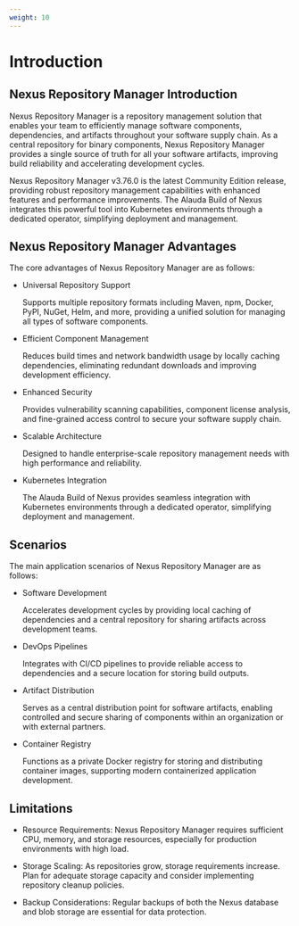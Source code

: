 ```yaml
---
weight: 10
---
```


# Introduction

## Nexus Repository Manager Introduction

Nexus Repository Manager is a repository management solution that enables your team to efficiently manage software components, dependencies, and artifacts throughout your software supply chain. As a central repository for binary components, Nexus Repository Manager provides a single source of truth for all your software artifacts, improving build reliability and accelerating development cycles.

Nexus Repository Manager v3.76.0 is the latest Community Edition release, providing robust repository management capabilities with enhanced features and performance improvements. The Alauda Build of Nexus integrates this powerful tool into Kubernetes environments through a dedicated operator, simplifying deployment and management.

## Nexus Repository Manager Advantages

The core advantages of Nexus Repository Manager are as follows:

- Universal Repository Support

  Supports multiple repository formats including Maven, npm, Docker, PyPI, NuGet, Helm, and more, providing a unified solution for managing all types of software components.

- Efficient Component Management

  Reduces build times and network bandwidth usage by locally caching dependencies, eliminating redundant downloads and improving development efficiency.

- Enhanced Security

  Provides vulnerability scanning capabilities, component license analysis, and fine-grained access control to secure your software supply chain.

- Scalable Architecture

  Designed to handle enterprise-scale repository management needs with high performance and reliability.

- Kubernetes Integration

  The Alauda Build of Nexus provides seamless integration with Kubernetes environments through a dedicated operator, simplifying deployment and management.

## Scenarios

The main application scenarios of Nexus Repository Manager are as follows:

- Software Development

  Accelerates development cycles by providing local caching of dependencies and a central repository for sharing artifacts across development teams.

- DevOps Pipelines

  Integrates with CI/CD pipelines to provide reliable access to dependencies and a secure location for storing build outputs.

- Artifact Distribution

  Serves as a central distribution point for software artifacts, enabling controlled and secure sharing of components within an organization or with external partners.

- Container Registry

  Functions as a private Docker registry for storing and distributing container images, supporting modern containerized application development.

## Limitations

- Resource Requirements: Nexus Repository Manager requires sufficient CPU, memory, and storage resources, especially for production environments with high load.

- Storage Scaling: As repositories grow, storage requirements increase. Plan for adequate storage capacity and consider implementing repository cleanup policies.

- Backup Considerations: Regular backups of both the Nexus database and blob storage are essential for data protection.
